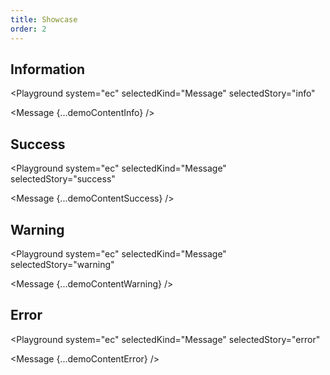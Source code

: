 ```yaml
---
title: Showcase
order: 2
---
```




## Information

<Playground
  system="ec"
  selectedKind="Message"
  selectedStory="info"
>
  <Message {...demoContentInfo} />
</Playground>

## Success

<Playground
  system="ec"
  selectedKind="Message"
  selectedStory="success"
>
  <Message {...demoContentSuccess} />
</Playground>

## Warning

<Playground
  system="ec"
  selectedKind="Message"
  selectedStory="warning"
>
  <Message {...demoContentWarning} />
</Playground>

## Error

<Playground
  system="ec"
  selectedKind="Message"
  selectedStory="error"
>
  <Message {...demoContentError} />
</Playground>
